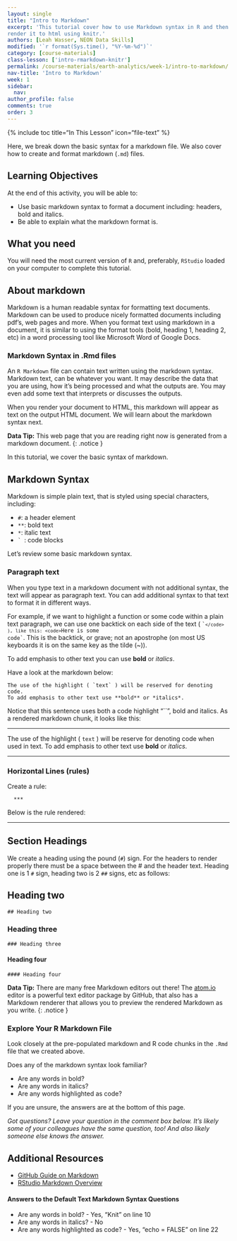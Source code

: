 ```yaml
---
layout: single
title: "Intro to Markdown"
excerpt: 'This tutorial cover how to use Markdown syntax in R and then
render it to html using knitr.'
authors: [Leah Wasser, NEON Data Skills]
modified: '`r format(Sys.time(), "%Y-%m-%d")`'
category: [course-materials]
class-lesson: ['intro-rmarkdown-knitr']
permalink: /course-materials/earth-analytics/week-1/intro-to-markdown/
nav-title: 'Intro to Markdown'
week: 1
sidebar:
  nav:
author_profile: false
comments: true
order: 3
---
```

{% include toc title="In This Lesson" icon="file-text" %}

Here, we break down the basic syntax for a markdown file. We also cover how to
create and format markdown (`.md`) files.

<div class='notice--success' markdown="1">

## <i class="fa fa-graduation-cap" aria-hidden="true"></i> Learning Objectives
At the end of this activity, you will be able to:

* Use basic markdown syntax to format a document including: headers, bold and italics.
* Be able to explain what the markdown format is.

## <i class="fa fa-check-square-o fa-2" aria-hidden="true"></i> What you need

You will need the most current version of `R` and, preferably, `RStudio` loaded on
your computer to complete this tutorial.

</div>

## About markdown

Markdown is a human readable syntax for formatting text documents. Markdown can
be used to produce nicely formatted documents including pdf's, web pages and more.
When you format text using markdown in a document, it is similar to using the
format tools (bold, heading 1, heading 2, etc) in a word processing tool like Microsoft
Word of Google Docs.

### Markdown Syntax in .Rmd files

An `R Markdown` file can contain text written using the markdown syntax.
Markdown text, can be whatever you want. It may describe the data that you are
using, how it's being processed and what the outputs are. You may even add some
text that interprets or discusses the outputs.

When you render your document to HTML, this markdown will appear as text on the
output HTML document. We will learn about the markdown syntax next.


<i class="fa fa-star"></i> **Data Tip:** This web page that you are reading right now
is generated from a markdown document.
{: .notice }

In this tutorial, we cover the basic syntax of markdown.

## Markdown Syntax

Markdown is simple plain text, that is styled using special characters, including:

* ` #`: a header element
* `**`: bold text
* `*`: italic text
* <code>` </code>: code blocks

Let's review some basic markdown syntax.

### Paragraph text

When you type text in a markdown document with not additional syntax, the text
will appear as paragraph text. You can add additional syntax to that text
to format it in different ways.

For example, if we want to highlight a function or some code within a plain text
paragraph, we can use one backtick on each side of the text ( <code>``</code> ),
like this: <code>`Here is some code`</code>. This is the backtick, or grave; not
an apostrophe (on most US keyboards it is on the same key as the tilde (~)).

To add emphasis to other text you can use **bold** or *italics*.

Have a look at the markdown below:

```
The use of the highlight ( `text` ) will be reserved for denoting code.
To add emphasis to other text use **bold** or *italics*.
```

Notice that this sentence uses both a code highlight "``", bold and italics.
As a rendered markdown chunk, it looks like this:

***

The use of the highlight ( `text` ) will be reserve for denoting code when
used in text. To add emphasis to other text use **bold** or *italics*.

***

### Horizontal Lines (rules)

Create a rule:

	  ***

Below is the rule rendered:

***

## Section Headings

We create a heading using the pound (`#`) sign. For the headers to render
properly there must be a space between the # and the header text.
Heading one is 1 `#` sign, heading two is 2 `##` signs, etc as follows:

## Heading two
	## Heading two

### Heading three
	### Heading three

#### Heading four
	#### Heading four




<i class="fa fa-star"></i> **Data Tip:**
There are many free Markdown editors out there! The
<a href="http://Atom.io" target="_blank">atom.io</a>
editor is a powerful text editor package by GitHub, that also has a Markdown
renderer that allows you to preview the rendered Markdown as you write.
{: .notice }

### Explore Your R Markdown File

Look closely at the pre-populated markdown and R code chunks in the `.Rmd`
file that we created above.

Does any of the markdown syntax look familiar?

* Are any words in bold?
* Are any words in italics?
* Are any words highlighted as code?

If you are unsure, the answers are at the bottom of this page.

*Got questions? Leave your question in the comment box below.
It's likely some of your colleagues have the same question, too! And also
likely someone else knows the answer.*



<div class="notice--info" markdown="1">

## Additional Resources

* <a href="https://guides.github.com/features/mastering-markdown/" target="_blank">GitHub Guide on Markdown</a>
* <a href="http://rmarkdown.rstudio.com/authoring_basics.html" target="_blank"> RStudio Markdown Overview</a>

#### Answers to the Default Text Markdown Syntax Questions

* Are any words in bold? - Yes, “Knit” on line 10
* Are any words in italics? - No
* Are any words highlighted as code? - Yes, “echo = FALSE” on line 22

</div>
